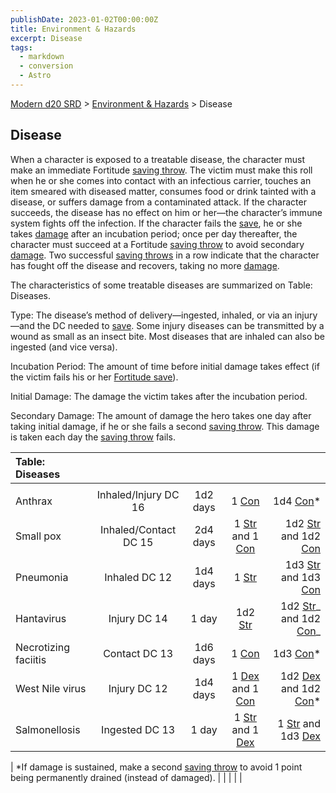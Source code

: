 ```yaml
---
publishDate: 2023-01-02T00:00:00Z
title: Environment & Hazards
excerpt: Disease
tags:
  - markdown
  - conversion
  - Astro
---
```


[Modern d20 SRD](/#modernD20) > [Environment & Hazards](modern-d20-srd-environment-hazards-index) > Disease

## Disease

When a character is exposed to a treatable disease, the character must make an immediate Fortitude [saving throw](modern-d20-srd-basics-saving-throws). The victim must make this roll when he or she comes into contact with an infectious carrier, touches an item smeared with diseased matter, consumes food or drink tainted with a disease, or suffers damage from a contaminated attack. If the character succeeds, the disease has no effect on him or her—the character’s immune system fights off the infection. If the character fails the [save](modern-d20-srd-basics-saving-throws), he or she takes [damage](modern-d20-srd-combat-damage) after an incubation period; once per day thereafter, the character must succeed at a Fortitude [saving throw](modern-d20-srd-basics-saving-throws) to avoid secondary [damage](modern-d20-srd-combat-damage). Two successful [saving throws](modern-d20-srd-basics-saving-throws) in a row indicate that the character has fought off the disease and recovers, taking no more [damage](modern-d20-srd-combat-damage).

The characteristics of some treatable diseases are summarized on Table: Diseases.

Type: The disease’s method of delivery—ingested, inhaled, or via an injury—and the DC needed to [save](modern-d20-srd-basics-saving-throws). Some injury diseases can be transmitted by a wound as small as an insect bite. Most diseases that are inhaled can also be ingested (and vice versa).

Incubation Period: The amount of time before initial damage takes effect (if the victim fails his or her [Fortitude save](modern-d20-srd-basics-saving-throws)).

Initial Damage: The damage the victim takes after the incubation period.

Secondary Damage: The amount of damage the hero takes one day after taking initial damage, if he or she fails a second [saving throw](modern-d20-srd-basics-saving-throws). This damage is taken each day the [saving throw](modern-d20-srd-basics-saving-throws) fails.

| Table: Diseases      |                       |          |                                                                                                 |                                                                                                       |
| :------------------- | :-------------------: | :------: | :---------------------------------------------------------------------------------------------: | ----------------------------------------------------------------------------------------------------: |
|                      |                       |          |                                                                                                 |                                                                                                       |
| Anthrax              | Inhaled/Injury DC 16  | 1d2 days |                          1 [Con](modern-d20-srd-basics-ability-scores)                          |                                                     1d4 [Con](modern-d20-srd-basics-ability-scores)\* |
| Small pox            | Inhaled/Contact DC 15 | 2d4 days | 1 [Str](modern-d20-srd-basics-ability-scores) and 1 [Con](modern-d20-srd-basics-ability-scores) |   1d2 [Str](modern-d20-srd-basics-ability-scores) and 1d2 [Con](modern-d20-srd-basics-ability-scores) |
| Pneumonia            |     Inhaled DC 12     | 1d4 days |                          1 [Str](modern-d20-srd-basics-ability-scores)                          |   1d3 [Str](modern-d20-srd-basics-ability-scores) and 1d3 [Con](modern-d20-srd-basics-ability-scores) |
| Hantavirus           |     Injury DC 14      |  1 day   |                         1d2 [Str](modern-d20-srd-basics-ability-scores)                         | 1d2 [Str](modern-d20-srd-basics-ability-scores)_ and 1d2 [Con](modern-d20-srd-basics-ability-scores)_ |
| Necrotizing faciitis |     Contact DC 13     | 1d6 days |                          1 [Con](modern-d20-srd-basics-ability-scores)                          |                                                     1d3 [Con](modern-d20-srd-basics-ability-scores)\* |
| West Nile virus      |     Injury DC 12      | 1d4 days | 1 [Dex](modern-d20-srd-basics-ability-scores) and 1 [Con](modern-d20-srd-basics-ability-scores) | 1d2 [Dex](modern-d20-srd-basics-ability-scores) and 1d2 [Con](modern-d20-srd-basics-ability-scores)\* |
| Salmonellosis        |    Ingested DC 13     |  1 day   | 1 [Str](modern-d20-srd-basics-ability-scores) and 1 [Dex](modern-d20-srd-basics-ability-scores) |     1 [Str](modern-d20-srd-basics-ability-scores) and 1d3 [Dex](modern-d20-srd-basics-ability-scores) |

| \*If damage is sustained, make a second [saving throw](modern-d20-srd-basics-saving-throws) to avoid 1 point being permanently drained (instead of damaged). | | | | |
